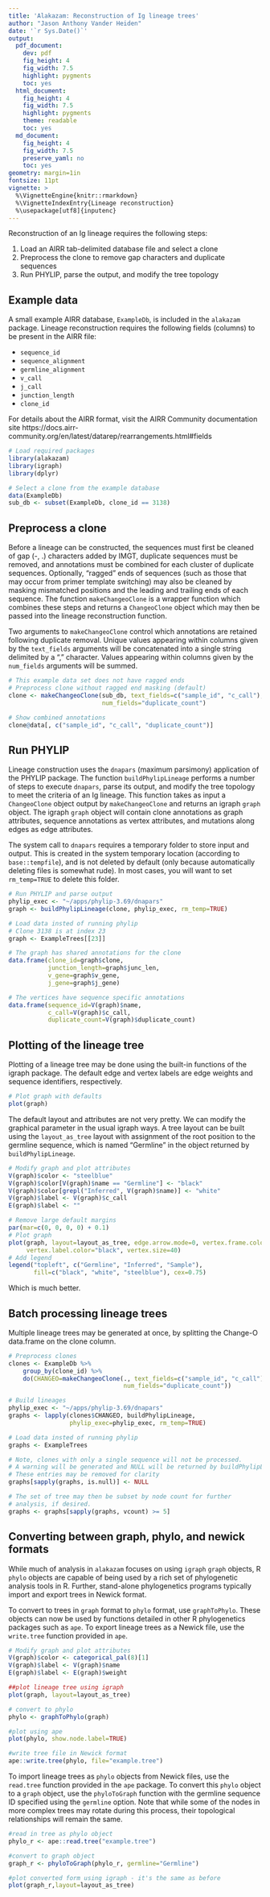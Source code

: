 ```yaml
---
title: 'Alakazam: Reconstruction of Ig lineage trees'
author: "Jason Anthony Vander Heiden"
date: '`r Sys.Date()`'
output:
  pdf_document:
    dev: pdf
    fig_height: 4
    fig_width: 7.5
    highlight: pygments
    toc: yes
  html_document:
    fig_height: 4
    fig_width: 7.5
    highlight: pygments
    theme: readable
    toc: yes
  md_document:
    fig_height: 4
    fig_width: 7.5
    preserve_yaml: no
    toc: yes
geometry: margin=1in
fontsize: 11pt
vignette: >
  %\VignetteEngine{knitr::rmarkdown}
  %\VignetteIndexEntry{Lineage reconstruction}
  %\usepackage[utf8]{inputenc}
---
```


Reconstruction of an Ig lineage requires the following steps:

1. Load an AIRR tab-delimited database file and select a clone
2. Preprocess the clone to remove gap characters and duplicate sequences
3. Run PHYLIP, parse the output, and modify the tree topology

## Example data

A small example AIRR database, `ExampleDb`, is included in the `alakazam` package. 
Lineage reconstruction requires the following fields (columns) to be present 
in the AIRR file: 

* `sequence_id`
* `sequence_alignment` 
* `germline_alignment`
* `v_call`
* `j_call`
* `junction_length`
* `clone_id`

For details about the AIRR format, visit the AIRR Community documentation site https://docs.airr-community.org/en/latest/datarep/rearrangements.html#fields

```r
# Load required packages
library(alakazam)
library(igraph)
library(dplyr)

# Select a clone from the example database
data(ExampleDb)
sub_db <- subset(ExampleDb, clone_id == 3138)
```

## Preprocess a clone

Before a lineage can be constructed, the sequences must first be cleaned of gap
(-, .) characters added by IMGT, duplicate sequences must be removed, and
annotations must be combined for each cluster of duplicate sequences. 
Optionally, "ragged" ends of sequences (such as those that may occur from primer template
switching) may also be cleaned by masking mismatched positions and the leading
and trailing ends of each sequence. The function `makeChangeoClone` is a wrapper
function which combines these steps and returns a `ChangeoClone` object which
may then be passed into the lineage reconstruction function.

Two arguments to `makeChangeoClone` control which annotations are retained
following duplicate removal. Unique values appearing within columns given by the 
`text_fields` arguments will be concatenated into a single string delimited by a
"," character. Values appearing within columns given by the 
`num_fields` arguments will be summed.

```r
# This example data set does not have ragged ends
# Preprocess clone without ragged end masking (default)
clone <- makeChangeoClone(sub_db, text_fields=c("sample_id", "c_call"), 
                          num_fields="duplicate_count")

# Show combined annotations
clone@data[, c("sample_id", "c_call", "duplicate_count")]
```

## Run PHYLIP

Lineage construction uses the `dnapars` (maximum parsimony) application of the
PHYLIP package. The function `buildPhylipLineage` performs a number of steps to
execute `dnapars`, parse its output, and modify the tree topology to meet the
criteria of an Ig lineage. This function takes as input a `ChangeoClone` object
output by `makeChangeoClone` and returns an igraph `graph` object. The igraph
`graph` object will contain clone annotations as graph attributes, sequence 
annotations as vertex attributes, and mutations along edges as edge attributes.

The system call to `dnapars` requires a temporary folder to store input and 
output. This is created in the system temporary location (according to 
`base::tempfile`), and is not deleted by default (only because automatically 
deleting files is somewhat rude). In most cases, you will want to set 
`rm_temp=TRUE` to delete this folder.

```r
# Run PHYLIP and parse output
phylip_exec <- "~/apps/phylip-3.69/dnapars"
graph <- buildPhylipLineage(clone, phylip_exec, rm_temp=TRUE)
```

```r
# Load data insted of running phylip
# Clone 3138 is at index 23
graph <- ExampleTrees[[23]]
```

```r
# The graph has shared annotations for the clone
data.frame(clone_id=graph$clone,
           junction_length=graph$junc_len,
           v_gene=graph$v_gene,
           j_gene=graph$j_gene)

# The vertices have sequence specific annotations
data.frame(sequence_id=V(graph)$name, 
           c_call=V(graph)$c_call,
           duplicate_count=V(graph)$duplicate_count)
```

## Plotting of the lineage tree

Plotting of a lineage tree may be done using the built-in functions of the 
igraph package. The default edge and vertex labels are edge weights and sequence 
identifiers, respectively. 

```r
# Plot graph with defaults
plot(graph)
```

The default layout and attributes are not very pretty. We can modify the 
graphical parameter in the usual igraph ways. A tree layout can be built using 
the `layout_as_tree` layout with assignment of the root position to the 
germline sequence, which is named "Germline" in the object returned by 
`buildPhylipLineage`.

```r
# Modify graph and plot attributes
V(graph)$color <- "steelblue"
V(graph)$color[V(graph)$name == "Germline"] <- "black"
V(graph)$color[grepl("Inferred", V(graph)$name)] <- "white"
V(graph)$label <- V(graph)$c_call
E(graph)$label <- ""

# Remove large default margins
par(mar=c(0, 0, 0, 0) + 0.1)
# Plot graph
plot(graph, layout=layout_as_tree, edge.arrow.mode=0, vertex.frame.color="black",
     vertex.label.color="black", vertex.size=40)
# Add legend
legend("topleft", c("Germline", "Inferred", "Sample"), 
       fill=c("black", "white", "steelblue"), cex=0.75)
```

Which is much better.

## Batch processing lineage trees

Multiple lineage trees may be generated at once, by splitting the Change-O 
data.frame on the clone column.

```r
# Preprocess clones
clones <- ExampleDb %>%
    group_by(clone_id) %>%
    do(CHANGEO=makeChangeoClone(., text_fields=c("sample_id", "c_call"), 
                                num_fields="duplicate_count"))
```

```r
# Build lineages
phylip_exec <- "~/apps/phylip-3.69/dnapars"
graphs <- lapply(clones$CHANGEO, buildPhylipLineage, 
                 phylip_exec=phylip_exec, rm_temp=TRUE)
```

```r
# Load data insted of running phylip
graphs <- ExampleTrees
```

```r
# Note, clones with only a single sequence will not be processed.
# A warning will be generated and NULL will be returned by buildPhylipLineage
# These entries may be removed for clarity
graphs[sapply(graphs, is.null)] <- NULL

# The set of tree may then be subset by node count for further 
# analysis, if desired.
graphs <- graphs[sapply(graphs, vcount) >= 5]
```

## Converting between graph, phylo, and newick formats

While much of analysis in `alakazam` focuses on using `igraph` `graph` objects,
R `phylo` objects are capable of being used by a rich set of phylogenetic analysis
tools in R. Further, stand-alone phylogenetics programs typically import and export
trees in Newick format. 

To convert to trees in `graph` format to `phylo` format, use `graphToPhylo`. These
objects can now be used by functions detailed in other R phylogenetics packages such
as `ape`. To export lineage trees as a Newick file, use the `write.tree` function provided
in `ape`.

```r
# Modify graph and plot attributes
V(graph)$color <- categorical_pal(8)[1]
V(graph)$label <- V(graph)$name
E(graph)$label <- E(graph)$weight
```

```r
##plot lineage tree using igraph
plot(graph, layout=layout_as_tree)

# convert to phylo
phylo <- graphToPhylo(graph)

#plot using ape
plot(phylo, show.node.label=TRUE)

#write tree file in Newick format
ape::write.tree(phylo, file="example.tree")
```

To import lineage trees as `phylo` objects from Newick files, use the `read.tree` function 
provided in the `ape` package. To convert this `phylo` object to a `graph` object, use the
`phyloToGraph` function with the germline sequence ID specified using the `germline` option.
Note that while some of the nodes in more complex trees may rotate during this process, their 
topological relationships will remain the same.

```r
#read in tree as phylo object
phylo_r <- ape::read.tree("example.tree")

#convert to graph object
graph_r <- phyloToGraph(phylo_r, germline="Germline")

#plot converted form using igraph - it's the same as before
plot(graph_r,layout=layout_as_tree)
```

